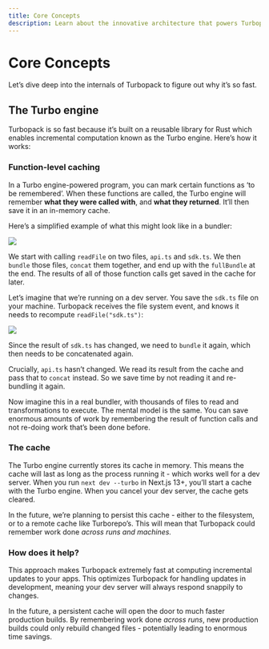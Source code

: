 ```yaml
---
title: Core Concepts
description: Learn about the innovative architecture that powers Turbopack's speed improvements.
---
```


# Core Concepts

Let’s dive deep into the internals of Turbopack to figure out why it’s so fast.

## The Turbo engine

Turbopack is so fast because it’s built on a reusable library for Rust which enables incremental computation known as the Turbo engine. Here’s how it works:

### Function-level caching

In a Turbo engine-powered program, you can mark certain functions as ‘to be remembered’. When these functions are called, the Turbo engine will remember **what they were called with**, and **what they returned**. It’ll then save it in an in-memory cache.

Here’s a simplified example of what this might look like in a bundler:

![](/images/docs/pack/turbo-engine-first-run.png)

We start with calling `readFile` on two files, `api.ts` and `sdk.ts`. We then `bundle` those files, `concat` them together, and end up with the `fullBundle` at the end. The results of all of those function calls get saved in the cache for later.

Let’s imagine that we’re running on a dev server. You save the `sdk.ts` file on your machine. Turbopack receives the file system event, and knows it needs to recompute `readFile("sdk.ts")`:

![](/images/docs/pack/turbo-engine-second-run.png)

Since the result of `sdk.ts` has changed, we need to `bundle` it again, which then needs to be concatenated again.

Crucially, `api.ts` hasn’t changed. We read its result from the cache and pass that to `concat` instead. So we save time by not reading it and re-bundling it again.

Now imagine this in a real bundler, with thousands of files to read and transformations to execute. The mental model is the same. You can save enormous amounts of work by remembering the result of function calls and not re-doing work that’s been done before.

### The cache

The Turbo engine currently stores its cache in memory. This means the cache will last as long as the process running it - which works well for a dev server. When you run `next dev --turbo` in Next.js 13+, you’ll start a cache with the Turbo engine. When you cancel your dev server, the cache gets cleared.

In the future, we’re planning to persist this cache - either to the filesystem, or to a remote cache like Turborepo’s. This will mean that Turbopack could remember work done _across runs and machines._

### How does it help?

This approach makes Turbopack extremely fast at computing incremental updates to your apps. This optimizes Turbopack for handling updates in development, meaning your dev server will always respond snappily to changes.

In the future, a persistent cache will open the door to much faster production builds. By remembering work done _across runs_, new production builds could only rebuild changed files - potentially leading to enormous time savings.
